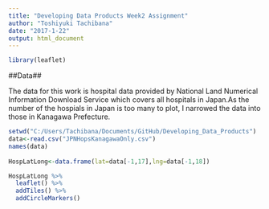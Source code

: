 ```yaml
---
title: "Developing Data Products Week2 Assignment"
author: "Toshiyuki Tachibana"
date: "2017-1-22"
output: html_document
---
```


```r
library(leaflet)
```

##Data##

The data for this work is hospital data provided by National Land Numerical Information Download Service which covers all hospitals in Japan.As the number of the hospials in Japan is too many to plot, I narrowed the data into those in Kanagawa Prefecture.

```r
setwd("C:/Users/Tachibana/Documents/GitHub/Developing_Data_Products")
data<-read.csv("JPNHopsKanagawaOnly.csv")
names(data)
                
HospLatLong<-data.frame(lat=data[-1,17],lng=data[-1,18])

HospLatLong %>% 
  leaflet() %>%
  addTiles() %>%
  addCircleMarkers()
```




